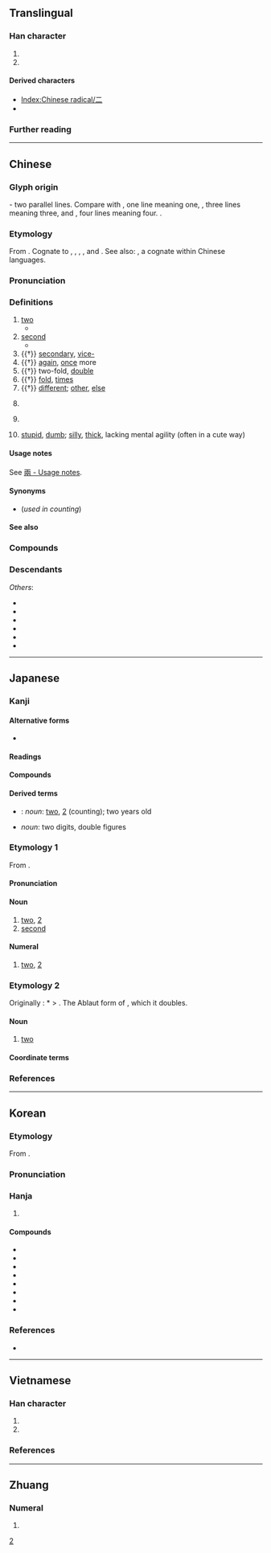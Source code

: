 {{also|Appendix:Variations of "&#61;"}}
{{character info}}
{{character info|⼆}}
{{commonscat}}
==Translingual==
{{stroke order|strokes=2}}
{{stroke order|type=animate}}

===Han character===
{{Han char|rn=7|rad=二|as=00|sn=2|four=10100|canj=MM|ids=⿱一一}}

# {{mul-kangxi radical-def}}
# {{mul-shuowen radical-def|479}}

====Derived characters====
* [[Index:Chinese radical/二]]
* {{l|mul|[[仁]], [[𠮡]], [[夳]], [[竺]]}} <!-- Characters not found in [[Index:Chinese radical/二]] -->

===Further reading===
{{kangxi-ws|二部/二部}}
{{Han ref|kx=0086.010|dkj=00247|dj=0175.060|hdz=10002.010|uh=4E8C}}

[[Category:CJKV radicals| ]]

----

==Chinese==
{{zh-forms|alt=貳-financial,弍,𠄠}}

===Glyph origin===
{{Han etym}}
{{liushu|i}} - two parallel lines. Compare with {{l|zh|一}}, one line meaning one, {{l|zh|三}}, three lines meaning three, and {{l|zh|亖}}, four lines meaning four. {{zh-etym-double|一|one}}.

===Etymology===
From {{inh|zh|sit-pro|*g/s-ni-s}}. Cognate to {{cog|bo|གཉིས}}, {{cog|sip|ཉི}}, {{cog|txg|𗍫}}, {{cog|my|နှစ်}}, and {{cog|ii|ꑍ}}. See also: {{och-l|次|gloss=second; next}}, a cognate within Chinese languages.

===Pronunciation===
{{zh-pron
|m=èr
|m-s=er4
|dg=эр3
|c=ji6
|c-t=ngei5
|g=eo5
|h=pfs=ngi;gd=ngi4
|j=er3
|mb=nī
|md=nê
|mn=zz,kh,tn,tc,yl,sx,mg,pn,sg:jī/xm,qz,tp,lk,km,hc,ph,jj,sg:lī/tc:gī
|mn-t=ri6
|w=3nyi,3hher
|w_note=3nyi - colloquial; 3hher - literary
|x=e5
|mc=y
|oc=y
|ma=y
|cat=num,a
}}

===Definitions===
{{zh-hanzi}}

# [[two]]
#* {{zh-x|子 曰：「君子 之 道，或 出 或 處{chǔ}，或 默 或 語，'''二''' 人 同 心，其 利 斷 金。同 心 之 言，其 臭{xiù} 如 蘭。」|The Master said, on this, "The ways of good men (different seem). This in a public office toils; that in his home the time beguiles. One man his lips with silence seals; another all his mind reveals. But when '''two''' men are one in heart, not iron bolts keep them apart; the words they in their union use, fragrance like orchid plants diffuse."|CL|ref=Yijing}}
# [[second]]
#* {{zh-x|子 ^墨子 曰：國 有 七 患。七 患 者 何？城郭 溝池 不 可 守 而 治 宮室，一 患 也。邊國 至 境 四鄰 莫 救，'''二''' 患 也。|Mozi said: There are seven causes of worry to a state and they are: (1) When the outer and the inner city walls are not defensible; '''(2)''' When an enemy state is approaching and yet one's neighbours do not come to the rescue.|CL|ref=Mozi}}
# {{†}} [[secondary]], [[vice-]]
# {{†}} [[again]], [[once]] more
# {{†}} two-fold, [[double]]
# {{†}} [[fold]], [[times]]
# {{†}} [[different]]; [[other]], [[else]]
#: {{zh-x|二意}}
#: {{zh-x|二心}}
# {{non-gloss definition|Short for "[[twenty]], two hundred or two thousand" after hundreds, thousands and ten thousands.}}
#: {{zh-x|買 電腦 花 了 一 千 '''二'''。|Buying the computer cost me a thousand and '''two hundred''' bucks.}}
# {{non-gloss definition|Short for "[[twenty]] [[cents]]".}}
#: {{zh-x|黃瓜 一 塊 '''二''' 一 斤。|The cucumbers are one dollar '''twenty''' per half kilogram.}}
# {{lb|zh|dialectal Mandarin}} [[stupid]], [[dumb]]; [[silly]], [[thick]], lacking mental agility (often in a cute way)
#: {{zh-x|你 這 人 怎麼 這麼 '''二'''！|Why are you so '''incorrigibly stupid'''!}}

====Usage notes====
See [[兩#Usage notes|兩 - Usage notes]].

====Synonyms====
* (''used in counting'') {{zh-l|兩}}

====See also====
{{Chinese-numbers}}
{{table:playing cards/zh}}

===Compounds===
{{zh-der|一二|三二|不二|么二|二世|二乎|二乘|二京|二仲|二伏|二伯|二停|二傳|二儀|二八|二分|二則|二副|二南|二周|二哥|二喬|二四|二天|二妙|二姓|二姚|二娘|二婚|二子|二專|二府|二座|二弦|二心|二志|二惑|二意|二愣|二房|二手|二根|二櫃|二毛|二氣|二漢|二煎|二煤|二爺|二王|二皇|二祖|二禮|二程|二空|二等|二篆|二簧|二絃|二綠|二老|二聖|二胡|二致|二藍|二蘇|二親|二話|二諦|二諾|二謝|二豎|二足|二輪|二門|二陵|二陸|二障|二雅|二難|二黃|小二|巽二|二頭臂肌|二尖瓣|二分明月|二桿子|二分法|二帝三王|二堂舍子|二輪電影|一般無二|二六板|二元酸|二口蟲|二王帖|二百五|二屋裡|二混子|二拇指|二程全書|二吊六|二聖環|二手傳播|一大二小|二朝廷|丁一確二|二半破子|二尺半|二豎為虐|十二子|二千石|二十五史|二踢腳|三言二拍|二手貨|丁一卯二|天無二日|二項定理|丈二金剛|一窮二白|不二門|一身二任|二重性|二名法|二氧化錳|二十八調|二十一條|二三子|加二殷勤|二拉八當|二尾子|二郎腿|二把刀|二缸湯|二疊紀|二五耦|十二律|八文十二|叫二排局|二次革命|一紅二白|二崙鄉|不三不二|二十六史|一心無二|二太爺|一差二誤|二十四孝|十二分|二心兩意|二道毛子|一心二用|十二辰|吃一看二|一蛇二首|十二經|二田制|二不愣|二家花|二程遺書|二話不說|二疊系|二元運算|二次曲線|兩面二舌|二人臺|一來二去|二五附稅|二進制|尺二冤家|二部制|十二金牌|二月革命|二愣子|三平二滿|二腮類|北二高|二百二|市無二價|一乾二淨|二水鄉|二會子|二形花|二路兒|二次曲面|心無二用|心無二想|七十二行|尺二秀才|反二簧|二等分線|二十四|二路腳兒|二年根|二進法|十二生肖|二花臉|二氧化鈦|二進制碼|一差二錯|二不稜登|二十四橋|不二心|店小二|不管一二|二十五弦|二返投唐|市不二價|二項式|二毛子|二次汙染|二軸晶|二夾脖子|二重唱|二等分|二人轉|京二胡|十二次|二次全倒|二手煙|二性子|小二哥|和合二仙|二輪戲院|二面角|不二價|二三其德|哼哈二將|二三其意|十二樓|寡二少雙|十二宮|二朝王醮|十二使徒|二十八宿|一長二短|十二處|十二支|二十四時|二地主|一清二白|二葷鋪|十二萬分|二八佳人|七十二變|二次能源|二度梅|二門不出|二手菸|二氧化硫|二月二|二房東|二化螟|二次大戰|分而為二|二八年華|十二金釵|二元論|二五眼|二郎神|二次感染|十二時|二婚頭|二缶鐘惑|二五八|一石二鳥|二碴兒|少一缺二|二次函數|二和藥|二五更|二賴子|二哥大|一清二楚|十二門論|十二進法|十二碼球|十二指腸|十二因緣|十二分教|二足尊|二十四史|二親等|劃一不二|二行程|二進宮|么二三的|天月二德|三婆二婦|二滿三平|二極管|二鍋頭|二極體|二度燒傷|二陳湯|二重奏|二重國籍|二等國|二流子|二氧化碳|二形人|二娘子|二夫人|三心二意|不二法門|二頭股肌|接二連三|放二四|才貫二酉|的一確二|有死無二|百無一二|百二關山|梅開二度|成三破二|書通二酉|百二山河|毫無二致|略知一二|獨一無二|沒二話|灌口二郎|數一數二|有一無二|破零二落|食不二味|第二把手|第二性徵|第二代|胡二巴越|誓無二志|誓無二心|臣一主二|言無二價|第二職業|點一點二|龜蛇二將|金釵十二|第二世界|連三接二|第二春|連二趕三|連一連二|誓死不二|貴賤無二|第二課堂|隔二偏三|說一不二|田二河|無二|錢崗二|二郎|二社|二噁英|七一二所|二堰|二十|初二|二龍|二崙|二水|二林|二盤|一佛出世，二佛涅槃|一佛出世，二佛升天|一二三自由日|五餅二魚|二打六}}

===Descendants===
{{CJKV||に|이|nhị}}
''Others'':
* {{desc|bor=1|pcc|ngih}}
* {{desc|bor=1|nod|ᨿᩦ᩵}}
* {{desc|bor=1|lo|ຍີ່}}
* {{desc|bor=1|th|ยี่}}
* {{desc|bor=1|vi|nhì}}
* {{desc|bor=1|za|ngeih}}

{{zh-cat|Beginning|Two}}
{{catlangname|zh|digits|numeral symbols|numerals}}

----

==Japanese==

===Kanji===
{{ja-kanji|grade=1|rs=二01}}

====Alternative forms====
* {{l|ja|弐}} {{q|financial or formal}}

====Readings====
{{ja-readings
|goon=に
|kanon=じ
|kun=ふた-, ふた-つ, ふ-つ
|nanori=おと, つぐ, つぎ, にい, は, ふ, ふたつ, ふだ, わ
}}

====Compounds====
{{col3-u|ja
|{{ja-r|二%王|に%おう}}
|{{ja-r|二%月|に%がつ}}
|{{ja-r|二%言|に%ごん}}, {{ja-r|二言|ふたこと}}
|{{ja-r|二%重|に%じゅう}}
|{{ja-r|二%乗|じ%じょう}}
|{{ja-r|二%百|に%ひゃく}}
|{{ja-r|二%次|に%じ}}
|{{ja-r|二%字|に%じ}}
|{{ja-r|二%塁|に%るい}}
|{{ja-r|二%階|に%かい}}
|{{ja-r|二%人|ふた%り}}
|{{ja-r|二%心|に%しん}}, {{ja-r|二%心|ふた%ごころ}}
|{{ja-r|二%日|ふつ%か}}
|{{ja-r|二%次%元|に%じ%げん}}
|{{ja-r|二%院%制|に%いん%せい}}
|{{ja-r|二%毛%作|に%もう%さく}}
|{{ja-r|二%刀%流|に%とう%りゅう}}
|{{ja-r|二%人%称|に%にん%しょう}}
|{{ja-r|二%年%草|に%ねん%そう}}
|{{ja-r|二%枚%貝|に%まい%がい}}
|{{ja-r|二%枚%舌|に%まい%じた}}
|{{ja-r|二%枚%目|に%まい%め}}
|{{ja-r|二十%歳|はた%ち}}
|{{ja-r|二十%日|はつ%か}}
|{{ja-r|二%律%背%反|に%りつ%はい%はん}}
|{{ja-r|二%重%人%格|に%じゅう%じん%かく}}
|{{ja-r|二%束%三%文|に%そく%-さん%もん}}
|{{ja-r|十%重%二十%重|と%え%-はた%え}}
|{{ja-r|二つ目|ふたつめ}}
|{{ja-r|二の次|にのつぎ}}
|{{ja-r|二の舞|にのまい}}
}}

====Derived terms====
* {{ja-r|二つ|ふたつ}}: ''noun'': [[two]], [[2]] (counting); two years old
* {{ja-r|二けた|ふたけた}} ''noun'': two digits, double figures

===Etymology 1===
{{ja-kanjitab|に|yomi=o}}
From {{der|ja|ltc|二|t=two|sort=に}}.

====Pronunciation====
{{ja-pron|yomi=goon|に|acc=1|acc_ref=DJR,NHK|a=Ja-2-ni.ogg}}

====Noun====
{{ja-noun|に}}

# [[two]], [[2]]
# [[second]]
#: {{ja-usex|'''二'''%兎 を 追う者 は 一兎 を も 得ず|'''に'''%と を お.う もの は いっと を も えず|focus on one thing at a time {{qfliteral|one who chases '''two''' rabbits catches neither one}}}}
#: {{ja-usex|'''二''' の 足 を 踏む|'''に''' の あし を ふむ|hesitate; think twice {{qfliteral|step on '''two''' feet}}}}
#: {{ja-usex|'''二'''%階 から 目%薬|'''に'''%かい から め%ぐすり|trying to do an impossible task {{qfliteral|(taking) eye medicine from the '''second''' floor}}}}

====Numeral====
{{cardinalbox|ja|1|2|3|一|三}}
{{ja-pos|numeral|に}}

# {{cln|ja|cardinal numbers}} [[two]], [[2]]

===Etymology 2===
{{ja-kanjitab|ふた|yomi=k}}
Originally {{IPAchar|/huta/}}: *{{IPAchar|[puta]}} > {{IPAchar|[ɸuta]}}. The Ablaut form of {{m|ja|一|tr=hito<small>2</small>||one}}, which it doubles.

====Noun====
{{ja-noun|ふた}}

# [[two]]

====Coordinate terms====
{{japanese number}}

===References===
<references/>

{{cln|ja|basic words|sort=に}}
{{cln|ja|numeral symbols|sort=2}}
{{cln|ja|numerals}}
{{topics|ja|Two}}

----

==Korean==

===Etymology===
From {{der|ko|ltc|sort=이|-}} {{ltc-l|二}}. 

{{collapse|
* {{hanja-hunmong|ᅀᅵ|zi|雜語#하33B}}
* {{hanja-sinjeung|이|i}}
|Historical readings
|bg=#FFFFFF}}

===Pronunciation===
{{ko-hanja-pron|이|iː|alt=y}}

===Hanja===
{{ko-hanja-search}}
{{ko-hanja|둘|두|이}}

# {{hanja form of|이|[[two]]}}

====Compounds====
{{der-top3|Compounds}}
* {{ko-l|이심|二心}}
* {{ko-l|이십|二十}}
* {{ko-l|이월|二月}}
* {{ko-l|이중|二重}}
* {{ko-l|십이|十二}}
* {{ko-l|십이지장|十二指腸}}
* {{ko-l|일구이언|一口二言}}
* {{ko-l|일석이조|一石二鳥}}
{{der-bottom}}

===References===
* {{R:hanjadoc|104}}

[[Category:Korean numeral symbols|2]]

----

==Vietnamese==

===Han character===
{{vi-readings|rs=二00
|hanviet=nhị-tdcndg;tdcntd;gdhn
|phienthiet=
|nom=nhì-tdcndg;tdcntd;gdhn, nhị-tdcntd;gdhn;btcn, nhẹ-tdcndg
}}

# {{han tu form of|nhị|[[two]]}}
# {{Nom form of|nhì|[[two]]}}

===References===
<references/>

----

==Zhuang==

===Numeral===
{{za-head|numeral}}

# {{za-sawndip form of|ngeih}}

{{attention|za|needs checking}}